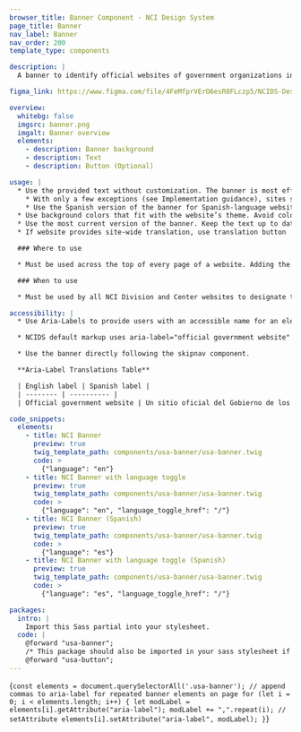 ```yaml
---
browser_title: Banner Component - NCI Design System
page_title: Banner
nav_label: Banner
nav_order: 200
template_type: components

description: |
  A banner to identify official websites of government organizations in the United States. It allows users to know if a website is both official and secure.

figma_link: https://www.figma.com/file/4FeMfprVErO6esR8FLczp5/NCIDS-Design-Kit?type=design&node-id=5280%3A39899&mode=design&t=lGwrxbWFW3JAwAet-1

overview:
  whitebg: false
  imgsrc: banner.png
  imgalt: Banner overview
  elements:
    - description: Banner background
    - description: Text
    - description: Button (Optional)

usage: |
  * Use the provided text without customization. The banner is most effective as an identifier when its message is consistent across government websites.
    * With only a few exceptions (see Implementation guidance), sites should use the TLD-appropriate text provided, unaltered.
    * Use the Spanish version of the banner for Spanish-language websites.
  * Use background colors that fit with the website’s theme. Avoid color combinations that draw excessive attention to the banner.
  * Use the most current version of the banner. Keep the text up to date.
  * If website provides site-wide translation, use translation button  with the NCI small button variant styling— only one button may be added.

  ### Where to use

  * Must be used across the top of every page of a website. Adding the banner to select websites can be confusing and/or misleading to users.

  ### When to use

  * Must be used by all NCI Division and Center websites to designate the website as an official U.S. government organizational website. Do not use a banner that is not provided by NCI.

accessibility: |
  * Use Aria-Labels to provide users with an accessible name for an element. If there is no visible name for the element, use aria-label to provide the user with a recognizable accessible name.

  * NCIDS default markup uses aria-label="official government website" to distinguish the banner header from the main header.

  * Use the banner directly following the skipnav component.

  **Aria-Label Translations Table**

  | English label | Spanish label |
  | -------- | ---------- |
  | Official government website | Un sitio oficial del Gobierno de los  Estados Unidos |

code_snippets:
  elements:
    - title: NCI Banner
      preview: true
      twig_template_path: components/usa-banner/usa-banner.twig
      code: >
        {"language": "en"}
    - title: NCI Banner with language toggle
      preview: true
      twig_template_path: components/usa-banner/usa-banner.twig
      code: >
        {"language": "en", "language_toggle_href": "/"}
    - title: NCI Banner (Spanish)
      preview: true
      twig_template_path: components/usa-banner/usa-banner.twig
      code: >
        {"language": "es"}
    - title: NCI Banner with language toggle (Spanish)
      preview: true
      twig_template_path: components/usa-banner/usa-banner.twig
      code: >
        {"language": "es", "language_toggle_href": "/"}

packages:
  intro: |
    Import this Sass partial into your stylesheet.
  code: |
    @forward "usa-banner";
    /* This package should also be imported in your sass stylesheet if not already as Banner with Language Toggle is dependent on it. */
    @forward "usa-button";
---
```


<NciDsJsInit path={props.pageContext.pagePath}>{`
const elements = document.querySelectorAll('.usa-banner');
// append commas to aria-label for repeated banner elements on page
for (let i = 0; i < elements.length; i++) {
    let modLabel = elements[i].getAttribute("aria-label");
    modLabel += ",".repeat(i);
    // setAttribute
    elements[i].setAttribute("aria-label", modLabel);
}
`}</NciDsJsInit>
